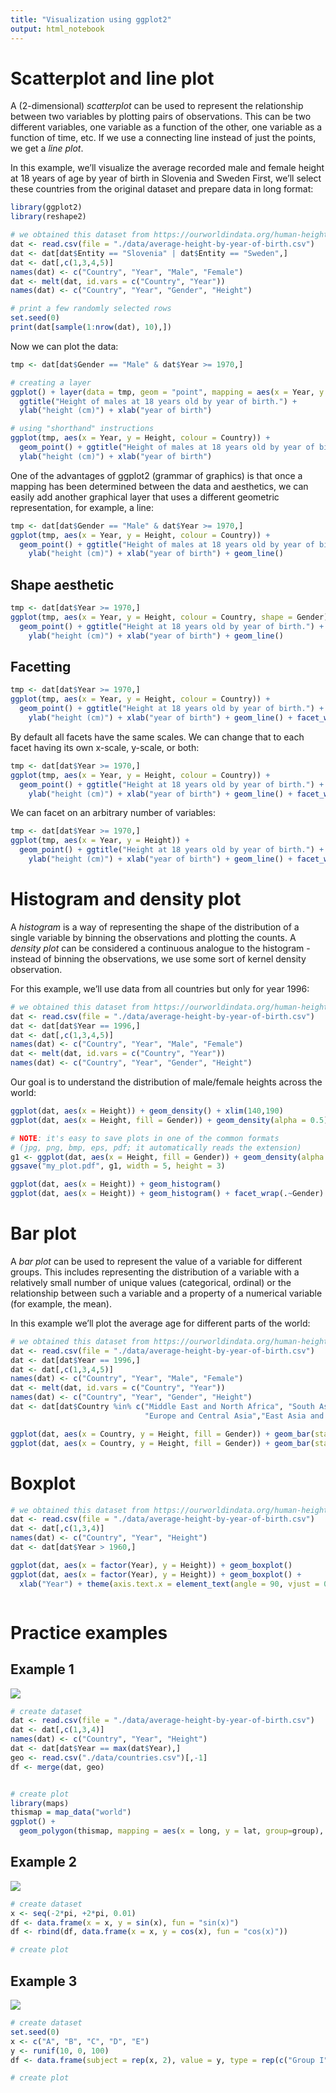 ```yaml
---
title: "Visualization using ggplot2"
output: html_notebook
---
```


# Scatterplot and line plot

A (2-dimensional) *scatterplot* can be used to represent the relationship between two variables by plotting pairs of observations. This can be two different variables, one variable as a function of the other, one variable as a function of time, etc. If we use a connecting line instead of just the points, we get a *line plot*.

In this example, we'll visualize the average recorded male and female height at 18 years of age by year of birth in Slovenia and Sweden First, we'll select these countries from the original dataset and prepare data in long format:

```r
library(ggplot2)
library(reshape2)

# we obtained this dataset from https://ourworldindata.org/human-height
dat <- read.csv(file = "./data/average-height-by-year-of-birth.csv")
dat <- dat[dat$Entity == "Slovenia" | dat$Entity == "Sweden",]
dat <- dat[,c(1,3,4,5)]         
names(dat) <- c("Country", "Year", "Male", "Female")
dat <- melt(dat, id.vars = c("Country", "Year"))
names(dat) <- c("Country", "Year", "Gender", "Height")

# print a few randomly selected rows
set.seed(0)
print(dat[sample(1:nrow(dat), 10),])

```

Now we can plot the data:

```r
tmp <- dat[dat$Gender == "Male" & dat$Year >= 1970,]

# creating a layer
ggplot() + layer(data = tmp, geom = "point", mapping = aes(x = Year, y = Height, colour = Country), stat = "identity", position = "identity") +
  ggtitle("Height of males at 18 years old by year of birth.") + 
  ylab("height (cm)") + xlab("year of birth")

# using "shorthand" instructions
ggplot(tmp, aes(x = Year, y = Height, colour = Country)) +
  geom_point() + ggtitle("Height of males at 18 years old by year of birth.") + 
  ylab("height (cm)") + xlab("year of birth")

```

One of the advantages of ggplot2 (grammar of graphics) is that once a mapping has been determined between the data and aesthetics, we can easily add another graphical layer that uses a different geometric representation, for example, a line:

```r
tmp <- dat[dat$Gender == "Male" & dat$Year >= 1970,]
ggplot(tmp, aes(x = Year, y = Height, colour = Country)) +
  geom_point() + ggtitle("Height of males at 18 years old by year of birth.") + 
    ylab("height (cm)") + xlab("year of birth") + geom_line()

```

## Shape aesthetic

```r
tmp <- dat[dat$Year >= 1970,]
ggplot(tmp, aes(x = Year, y = Height, colour = Country, shape = Gender)) +
  geom_point() + ggtitle("Height at 18 years old by year of birth.") + 
    ylab("height (cm)") + xlab("year of birth") + geom_line()
```

## Facetting

```r
tmp <- dat[dat$Year >= 1970,]
ggplot(tmp, aes(x = Year, y = Height, colour = Country)) +
  geom_point() + ggtitle("Height at 18 years old by year of birth.") + 
    ylab("height (cm)") + xlab("year of birth") + geom_line() + facet_wrap(.~Gender)
```

By default all facets have the same scales. We can change that to each facet having its own x-scale, y-scale, or both:

```r
tmp <- dat[dat$Year >= 1970,]
ggplot(tmp, aes(x = Year, y = Height, colour = Country)) +
  geom_point() + ggtitle("Height at 18 years old by year of birth.") + 
    ylab("height (cm)") + xlab("year of birth") + geom_line() + facet_wrap(.~Gender, scales = "free_y")
```

We can facet on an arbitrary number of variables:

```r
tmp <- dat[dat$Year >= 1970,]
ggplot(tmp, aes(x = Year, y = Height)) +
  geom_point() + ggtitle("Height at 18 years old by year of birth.") + 
    ylab("height (cm)") + xlab("year of birth") + geom_line() + facet_wrap(.~Gender + Country, scales = "free_y")
```

# Histogram and density plot

A *histogram* is a way of representing the shape of the distribution of a single variable by binning the observations and plotting the counts. A *density plot* can be considered a continuous analogue to the histogram - instead of binning the observations, we use some sort of kernel density observation.

For this example, we'll use data from all countries but only for year 1996:
```r
# we obtained this dataset from https://ourworldindata.org/human-height
dat <- read.csv(file = "./data/average-height-by-year-of-birth.csv")
dat <- dat[dat$Year == 1996,]
dat <- dat[,c(1,3,4,5)]         
names(dat) <- c("Country", "Year", "Male", "Female")
dat <- melt(dat, id.vars = c("Country", "Year"))
names(dat) <- c("Country", "Year", "Gender", "Height")
```

Our goal is to understand the distribution of male/female heights across the world:
```r
ggplot(dat, aes(x = Height)) + geom_density() + xlim(140,190)
ggplot(dat, aes(x = Height, fill = Gender)) + geom_density(alpha = 0.5) + xlim(140,190)

# NOTE: it's easy to save plots in one of the common formats 
# (jpg, png, bmp, eps, pdf; it automatically reads the extension)
g1 <- ggplot(dat, aes(x = Height, fill = Gender)) + geom_density(alpha = 0.5) + xlim(140,190)
ggsave("my_plot.pdf", g1, width = 5, height = 3)
```

```r
ggplot(dat, aes(x = Height)) + geom_histogram()
ggplot(dat, aes(x = Height)) + geom_histogram() + facet_wrap(.~Gender)
```

# Bar plot

A *bar plot* can be used to represent the value of a variable for different groups. This includes representing the distribution of a variable with a relatively small number of unique values (categorical, ordinal) or the relationship between such a variable and a property of a numerical variable (for example, the mean).

In this example we'll plot the average age for different parts of the world:

```r
# we obtained this dataset from https://ourworldindata.org/human-height
dat <- read.csv(file = "./data/average-height-by-year-of-birth.csv")
dat <- dat[dat$Year == 1996,]
dat <- dat[,c(1,3,4,5)]         
names(dat) <- c("Country", "Year", "Male", "Female")
dat <- melt(dat, id.vars = c("Country", "Year"))
names(dat) <- c("Country", "Year", "Gender", "Height")
dat <- dat[dat$Country %in% c("Middle East and North Africa", "South Asia", "Sub-Saharan Africa", "Latin America and Caribbean",
                              "Europe and Central Asia","East Asia and Pacific"),]

ggplot(dat, aes(x = Country, y = Height, fill = Gender)) + geom_bar(stat = "identity", position = "dodge")
ggplot(dat, aes(x = Country, y = Height, fill = Gender)) + geom_bar(stat = "identity", position = "dodge") + coord_flip()


```


# Boxplot

```r
# we obtained this dataset from https://ourworldindata.org/human-height
dat <- read.csv(file = "./data/average-height-by-year-of-birth.csv")
dat <- dat[,c(1,3,4)]         
names(dat) <- c("Country", "Year", "Height")
dat <- dat[dat$Year > 1960,]

ggplot(dat, aes(x = factor(Year), y = Height)) + geom_boxplot()
ggplot(dat, aes(x = factor(Year), y = Height)) + geom_boxplot() +
  xlab("Year") + theme(axis.text.x = element_text(angle = 90, vjust = 0.5))



```



# Practice examples

## Example 1

![](./visExamples/example01.png)

```r
# create dataset
dat <- read.csv(file = "./data/average-height-by-year-of-birth.csv")
dat <- dat[,c(1,3,4)]         
names(dat) <- c("Country", "Year", "Height")
dat <- dat[dat$Year == max(dat$Year),]
geo <- read.csv("./data/countries.csv")[,-1]
df <- merge(dat, geo)


# create plot
library(maps)
thismap = map_data("world")
ggplot() +
  geom_polygon(thismap, mapping = aes(x = long, y = lat, group=group), fill="white", colour="gray")

```

## Example 2

![](./visExamples/example02.png)

```r
# create dataset
x <- seq(-2*pi, +2*pi, 0.01)
df <- data.frame(x = x, y = sin(x), fun = "sin(x)")
df <- rbind(df, data.frame(x = x, y = cos(x), fun = "cos(x)"))

# create plot
```


## Example 3

![](./visExamples/example03.png)

```r
# create dataset
set.seed(0)
x <- c("A", "B", "C", "D", "E")
y <- runif(10, 0, 100)
df <- data.frame(subject = rep(x, 2), value = y, type = rep(c("Group I", "Group II"), each = 5))

# create plot
```

